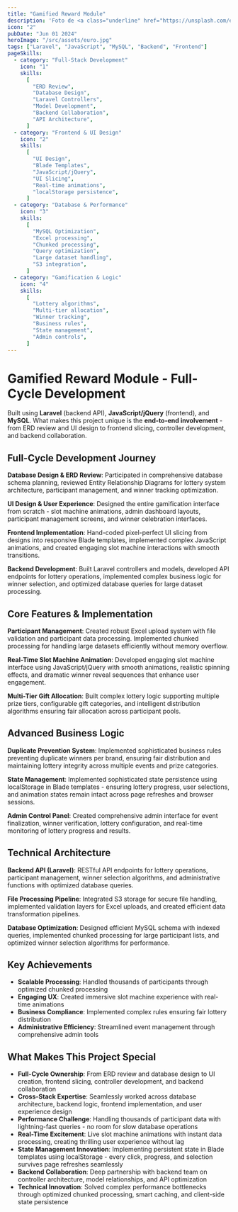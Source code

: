 ```yaml
---
title: "Gamified Reward Module"
description: 'Foto de <a class="underline" href="https://unsplash.com/es/fotos/flores-rojas-azules-y-blancas-5TK1F5VfdIk">Europeana</a> en <a class="underline" href="https://unsplash.com/es/fotos/flores-rojas-azules-y-blancas-5TK1F5VfdIk">Unsplash</a>'
icon: "2"
pubDate: "Jun 01 2024"
heroImage: "/src/assets/euro.jpg"
tags: ["Laravel", "JavaScript", "MySQL", "Backend", "Frontend"]
pageSkills:
  - category: "Full-Stack Development"
    icon: "1"
    skills:
      [
        "ERD Review",
        "Database Design",
        "Laravel Controllers",
        "Model Development",
        "Backend Collaboration",
        "API Architecture",
      ]
  - category: "Frontend & UI Design"
    icon: "2"
    skills:
      [
        "UI Design",
        "Blade Templates",
        "JavaScript/jQuery",
        "UI Slicing",
        "Real-time animations",
        "localStorage persistence",
      ]
  - category: "Database & Performance"
    icon: "3"
    skills:
      [
        "MySQL Optimization",
        "Excel processing",
        "Chunked processing",
        "Query optimization",
        "Large dataset handling",
        "S3 integration",
      ]
  - category: "Gamification & Logic"
    icon: "4"
    skills:
      [
        "Lottery algorithms",
        "Multi-tier allocation",
        "Winner tracking",
        "Business rules",
        "State management",
        "Admin controls",
      ]
---
```


# Gamified Reward Module - Full-Cycle Development

Built using **Laravel** (backend API), **JavaScript/jQuery** (frontend), and **MySQL**. What makes this project unique is the **end-to-end involvement** - from ERD review and UI design to frontend slicing, controller development, and backend collaboration.

## Full-Cycle Development Journey

**Database Design & ERD Review**: Participated in comprehensive database schema planning, reviewed Entity Relationship Diagrams for lottery system architecture, participant management, and winner tracking optimization.

**UI Design & User Experience**: Designed the entire gamification interface from scratch - slot machine animations, admin dashboard layouts, participant management screens, and winner celebration interfaces.

**Frontend Implementation**: Hand-coded pixel-perfect UI slicing from designs into responsive Blade templates, implemented complex JavaScript animations, and created engaging slot machine interactions with smooth transitions.

**Backend Development**: Built Laravel controllers and models, developed API endpoints for lottery operations, implemented complex business logic for winner selection, and optimized database queries for large dataset processing.

## Core Features & Implementation

**Participant Management**: Created robust Excel upload system with file validation and participant data processing. Implemented chunked processing for handling large datasets efficiently without memory overflow.

**Real-Time Slot Machine Animation**: Developed engaging slot machine interface using JavaScript/jQuery with smooth animations, realistic spinning effects, and dramatic winner reveal sequences that enhance user engagement.

**Multi-Tier Gift Allocation**: Built complex lottery logic supporting multiple prize tiers, configurable gift categories, and intelligent distribution algorithms ensuring fair allocation across participant pools.

## Advanced Business Logic

**Duplicate Prevention System**: Implemented sophisticated business rules preventing duplicate winners per brand, ensuring fair distribution and maintaining lottery integrity across multiple events and prize categories.

**State Management**: Implemented sophisticated state persistence using localStorage in Blade templates - ensuring lottery progress, user selections, and animation states remain intact across page refreshes and browser sessions.

**Admin Control Panel**: Created comprehensive admin interface for event finalization, winner verification, lottery configuration, and real-time monitoring of lottery progress and results.

## Technical Architecture

**Backend API (Laravel)**: RESTful API endpoints for lottery operations, participant management, winner selection algorithms, and administrative functions with optimized database queries.

**File Processing Pipeline**: Integrated S3 storage for secure file handling, implemented validation layers for Excel uploads, and created efficient data transformation pipelines.

**Database Optimization**: Designed efficient MySQL schema with indexed queries, implemented chunked processing for large participant lists, and optimized winner selection algorithms for performance.

## Key Achievements

- **Scalable Processing**: Handled thousands of participants through optimized chunked processing
- **Engaging UX**: Created immersive slot machine experience with real-time animations
- **Business Compliance**: Implemented complex rules ensuring fair lottery distribution
- **Administrative Efficiency**: Streamlined event management through comprehensive admin tools

## What Makes This Project Special

- **Full-Cycle Ownership**: From ERD review and database design to UI creation, frontend slicing, controller development, and backend collaboration
- **Cross-Stack Expertise**: Seamlessly worked across database architecture, backend logic, frontend implementation, and user experience design
- **Performance Challenge**: Handling thousands of participant data with lightning-fast queries - no room for slow database operations
- **Real-Time Excitement**: Live slot machine animations with instant data processing, creating thrilling user experience without lag
- **State Management Innovation**: Implementing persistent state in Blade templates using localStorage - every click, progress, and selection survives page refreshes seamlessly
- **Backend Collaboration**: Deep partnership with backend team on controller architecture, model relationships, and API optimization
- **Technical Innovation**: Solved complex performance bottlenecks through optimized chunked processing, smart caching, and client-side state persistence
